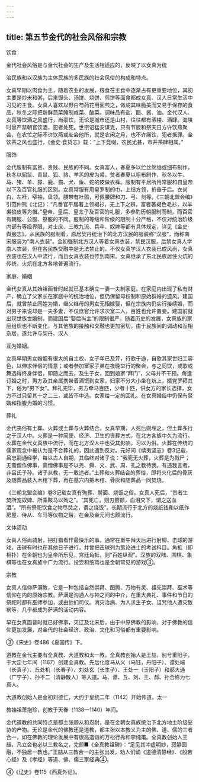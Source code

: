 ```yaml
---
---
---
```

title: 第五节金代的社会风俗和宗教
---



饮食

金代社会风俗是与金代社会的生产及生活相适应的，反映了以女真为统

治民族和以汉族为主体民族的多民族的社会风俗的构成和特点。

女真早期以肉食为主，随着农业的发展，粮食在主食中逐渐占有更重要地位，其初主要是炒米和粥，后来馒头、汤饼、烧饼、煎饼等面食都成女真、汉人日常生活中习见的主食。女真人喜欢以野白芍药花用面煎之，做成其味脆美而又易于保存的食品，秋冬之际把新鲜蔬菜腌制咸菜、酸菜。调味品有盐、醋、酱、油。金代汉人、女真等饮酒之风盛行，尚豪饮，无论是城市还是山村，往往都有酒楼、酒肆。海陵时曾严禁朝官饮酒，犯者处死。世宗诏猛安谋克，只有节辰和祭天日方许饮燕聚会，在农忙之际不许饮燕或赴会他所，就是农闲之月，也不许痛饮，犯者抵罪。金饮茶之风也盛行，《金史·食货志》载：“上下竞啜，农民尤甚，市井茶肆相属。”

服饰

金代服制有富贫、贵贱、民族的不同。女真富人，春夏多以纻丝绵䌷或细布制作，秋冬以貂鼠、青鼠、狐、貉、羊羔的皮为裘。贫者春夏以粗布制作，秋冬以牛、马、猪、羊、獐、鹿、猫、犬、鱼、蛇的皮做衣裤。服制有平居所用常服和自皇帝以下及百官礼服的区别。女真常服有用皂罗制的巾，上结方领，折垂于后。衣尚白，左衽，窄袖，盘领。腰带有吐鹘，可佩腰牌和刀、弓、剑等。《三朝北盟会编》引范仲熊《北记》：“凡番官平居著上领褐衫，无上下之辨，富者著褐色毛衫，以羊裘狼皮等为帽。”皇帝、皇后、皇太子及百官的礼服，多参酌历朝服制而制，而百官有朝服、公服、祭服的不同。服制的等级和阶级的限制十分严格，不仅对统治阶级内部有等级界限，对士庶、三教九流、兵卒、奴婢等都有具体规定，详见《金史·舆服志》。从民族的服制看，原居契丹统治下的北方汉民的服装称“汉服”，而称南宋服装为“南人衣装”。金初强制北方汉人等着女真衣装，禁民汉服，后禁女真人学南人衣装，但在各民族交融中是无法禁止的。不仅女真学汉人衣装已成风尚，女真衣装也在汉人中流行，而且女真衣装也传到南宋。女真继承了东北民族居住火炕的传统，火炕在北方各地普遍流行。

家庭、婚姻

金代女真从其始祖函普时起就已基本确立一妻一夫制家庭。在家庭内出现了私有财产，确立了父家长在家庭中的统治地位，但仍保留母权制和原始群婚的遗风。建国后，就曾禁止同姓为婚，继父继母的男女无相嫁娶，但在宗族内仍实行接续婚，而对男子来说却是一夫多妻，不仅庶官允许求次室二人，百姓也允许置妾。建国前就出现世族世婚制，而建国后“娶后尚主”的限制很严。随着历史的发展，女真族的家庭组织也不断变化，与其他族的接触和交融也更加密切，由于民族间的调动和互相杂居，遂允许与契丹、汉人

互为婚姻。

女真早期男女婚姻有很大的自主权，女子年已及笄，行歌于途，自歌其家世妇工容色，以伸求伴侣的情意；或者参加富家子弟在夜晚举行的聚会，与之同饮，或歌或舞选得终身伴侣，即随之而去，及生子女，回到娘家“拜门”，父母并不干预。每逢订婚之时，男方及其亲属携带着酒馔到女家，妇家不分大小坐在炕上，婿党罗拜其下，俗为“男下女”。拜礼完毕，男方牵马百匹，少者十匹，供女方的家长选择，女方不过只留其十之二三，或皆不中选。女家给一定的回礼。在女真婚俗中仍保有赘婿和指腹为婚的习惯。

葬礼

金代丧俗有土葬、火葬或土葬与火葬结合。女真早期，人死后则埋之，但土葬多行之于汉人中。火葬是一种简便、经济、卫生的丧葬方式，在北方各族中久为流行。火葬在金代女真族中流行，而在北方汉人中也受其影响，习以为俗。火葬在传统的儒家观念中被认为是不合葬礼的，因此遭到反对。元好问《续夷坚志》卷3记载，吕忠嗣通经学，每以古人自期，其临终对诸子说：“我死无火葬，火葬是为戮尸；无斋僧作佛事，斋僧佛事是不以尧、舜、文、武、周、孔之教待我。有违我言者，非吕氏子孙。诸子从教，无一敢违者。”土葬和火葬结合的葬俗，即将火化后的骨灰及随葬品装入木棺下葬，再在墓穴内把木棺、骨灰和随葬品一同焚烧。

《三朝北盟会编》卷3记载女真有殉葬、剺面、烧饭之俗。女真人死后，“贵者生焚所宠奴婢、所乘鞍马以殉之”。“其死亡，则刃剺额，血泪交下，谓之送血泪”。“所有祭祀饮食之物尽焚之，谓之烧饭”。长期流行于北方的烧纸钱和以纸作房屋、侍从、车马等仪物之俗，在金及金元间也颇流行。

文体活动

女真人俗尚骑射，把打猎看作最快乐的事。通常在重午拜天后进行射柳、击球的游戏，击球有时也在其他日子进行，并曾把击球列为策论进士的考试科目。角抵（即相扑）在金朝也为皇帝所乐见，宫廷角抵，则“百姓纵观”。汉族的双陆、围棋、象棋等也在女真族中广为流行。投壶和纸鸢也是金朝常见的游戏③。

宗教

女真人信仰萨满教，它是一种包括自然崇拜、图腾、万物有灵、祖先崇拜、巫术等信仰在内的原始宗教。萨满是沟通人与神之间的中介，在重大典礼、事件和节日的祭祀时都有巫师参加，或由他们司仪。消灾治病、为人求生子女、诅咒他人遭灾致祸等，几乎都成为萨满的活动内容。

早在女真函普时就已好佛事，灭辽及北宋后，由于中原佛教的影响，对于佛教的信仰更加发展，对金代的社会经济、政治、文化和习俗都有重要影响。

③《宋史》卷486《夏国传》下。

道教在金代主要有全真教、大道教和太一教。全真教创始人是王喆，别号重阳子，于大定七年间（1167）创建全真教。先后化度马从义（马钰，丹阳子）、谭处端（长真子）、丘处机（长春子）、刘处玄（长生子）、王处一（玉阳子）和郝大通（广宁子）、孙不二（清静散人）等入道。马、谭、丘、刘、王、郝、孙合称为七真人。

大道教创始人是金初刘德仁，大约于皇统二年（1142）开始传道。太一

教始祖萧抱珍，创教于天眷（1138—1140）年间。

金代道教的共同特点是都主张顺从和忍耐，是在金朝女真族统治下北方地主阶级妥协的产物。无论是金代的佛教还是道教，都主张以本教义为主的佛、道、儒的三者合一，如在佛教的理论发展中有很高造诣的万松行秀和李纯甫。全真教创始人王喆，凡立会也必以三教名之，完颜■《全真教祖碑》：“足见其冲虚明妙，寂静圆融，不独居一教也。”王喆从三教合一的主张出发，劝人们诵《道德清静经》、《般若心经》及《孝经》等道、佛、儒三家经典④。

④《辽史》卷115《西夏外记》。